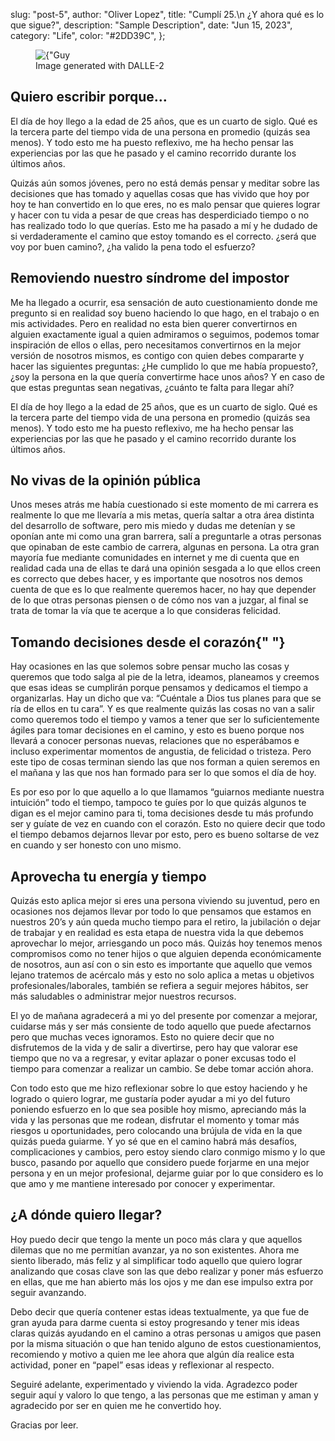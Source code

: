 
  slug: "post-5",
  author: "Oliver Lopez",
  title: "Cumplí 25.\n ¿Y ahora qué es lo que sigue?",
  description: "Sample Description",
  date: "Jun 15, 2023",
  category: "Life",
  color: "#2DD39C",
};


<figure className="md:px-5 md:mt-4 md:mb-5">
  <Image
    src={"/static/images/blog_img/25-years/landscape.png"}
    alt={"Guy looking at the landscape"}
    layout="responsive"
    width={800}
    height={800}
  />
  <figcaption className="text-center text-gray-400 dark:text-gray-300 text-xs pt-2">
    Image generated with DALLE-2
  </figcaption>
</figure>

<h2 className="mt-8 mb-4 text-2xl font-bold">Quiero escribir porque…</h2>

<p className="break-words text-md text-left leading-relaxed text-gray-700 dark:text-white">
  El día de hoy llego a la edad de 25 años, que es un cuarto de siglo. Qué es la
  tercera parte del tiempo vida de una persona en promedio (quizás sea menos). Y
  todo esto me ha puesto reflexivo, me ha hecho pensar las experiencias por las
  que he pasado y el camino recorrido durante los últimos años.
</p>

<p className="break-words text-md text-left leading-relaxed text-gray-700 dark:text-white">
  Quizás aún somos jóvenes, pero no está demás pensar y meditar sobre las
  decisiones que has tomado y aquellas cosas que has vivido que hoy por hoy te
  han convertido en lo que eres, no es malo pensar que quieres lograr y hacer
  con tu vida a pesar de que creas has desperdiciado tiempo o no has realizado
  todo lo que querías. Esto me ha pasado a mí y he dudado de si verdaderamente
  el camino que estoy tomando es el correcto. ¿será que voy por buen camino?,
  ¿ha valido la pena todo el esfuerzo?
</p>

<h2 className="mt-8 mb-4 text-2xl font-bold">
  Removiendo nuestro síndrome del impostor
</h2>

<p className="break-words text-md text-left leading-relaxed text-gray-700 dark:text-white">
  Me ha llegado a ocurrir, esa sensación de auto cuestionamiento donde me
  pregunto si en realidad soy bueno haciendo lo que hago, en el trabajo o en mis
  actividades. Pero en realidad no esta bien querer convertirnos en alguien
  exactamente igual a quien admiramos o seguimos, podemos tomar inspiración de
  ellos o ellas, pero necesitamos convertirnos en la mejor versión de nosotros
  mismos, es contigo con quien debes compararte y hacer las siguientes
  preguntas: ¿He cumplido lo que me había propuesto?, ¿soy la persona en la que
  quería convertirme hace unos años? Y en caso de que estas preguntas sean
  negativas, ¿cuánto te falta para llegar ahí?
</p>

<p className="break-words text-md text-left leading-relaxed text-gray-700 dark:text-white">
  El día de hoy llego a la edad de 25 años, que es un cuarto de siglo. Qué es la
  tercera parte del tiempo vida de una persona en promedio (quizás sea menos). Y
  todo esto me ha puesto reflexivo, me ha hecho pensar las experiencias por las
  que he pasado y el camino recorrido durante los últimos años.
</p>

<h2 className="mt-8 mb-4 text-2xl font-bold">No vivas de la opinión pública</h2>

<p className="break-words text-md text-left leading-relaxed text-gray-700 dark:text-white">
  Unos meses atrás me había cuestionado si este momento de mi carrera es
  realmente lo que me llevaría a mis metas, quería saltar a otra área distinta
  del desarrollo de software, pero mis miedo y dudas me detenían y se oponían
  ante mi como una gran barrera, salí a preguntarle a otras personas que
  opinaban de este cambio de carrera, algunas en persona. La otra gran mayoría
  fue mediante comunidades en internet y me di cuenta que en realidad cada una
  de ellas te dará una opinión sesgada a lo que ellos creen es correcto que
  debes hacer, y es importante que nosotros nos demos cuenta de que es lo que
  realmente queremos hacer, no hay que depender de lo que otras personas piensen
  o de cómo nos van a juzgar, al final se trata de tomar la vía que te acerque a
  lo que consideras felicidad.
</p>

<h2 className="mt-8 mb-4 text-2xl font-bold">
  Tomando decisiones desde el corazón{" "}
</h2>

<p className="break-words text-md text-left leading-relaxed text-gray-700 dark:text-white">
  Hay ocasiones en las que solemos sobre pensar mucho las cosas y queremos que
  todo salga al pie de la letra, ideamos, planeamos y creemos que esas ideas se
  cumplirán porque pensamos y dedicamos el tiempo a organizarlas. Hay un dicho
  que va: “Cuéntale a Dios tus planes para que se ría de ellos en tu cara”. Y es
  que realmente quizás las cosas no van a salir como queremos todo el tiempo y
  vamos a tener que ser lo suficientemente ágiles para tomar decisiones en el
  camino, y esto es bueno porque nos llevará a conocer personas nuevas,
  relaciones que no esperábamos e incluso experimentar momentos de angustia, de
  felicidad o tristeza. Pero este tipo de cosas terminan siendo las que nos
  forman a quien seremos en el mañana y las que nos han formado para ser lo que
  somos el día de hoy.
</p>

<p className="break-words text-md text-left leading-relaxed text-gray-700 dark:text-white">
  Es por eso por lo que aquello a lo que llamamos “guiarnos mediante nuestra
  intuición” todo el tiempo, tampoco te guíes por lo que quizás algunos te digan
  es el mejor camino para ti, toma decisiones desde tu más profundo ser y guíate
  de vez en cuando con el corazón. Esto no quiere decir que todo el tiempo
  debamos dejarnos llevar por esto, pero es bueno soltarse de vez en cuando y
  ser honesto con uno mismo.
</p>

<h2 className="mt-8 mb-4 text-2xl font-bold">Aprovecha tu energía y tiempo</h2>

<p className="break-words text-md text-left leading-relaxed text-gray-700 dark:text-white">
  Quizás esto aplica mejor si eres una persona viviendo su juventud, pero en
  ocasiones nos dejamos llevar por todo lo que pensamos que estamos en nuestros
  20’s y aún queda mucho tiempo para el retiro, la jubilación o dejar de
  trabajar y en realidad es esta etapa de nuestra vida la que debemos aprovechar
  lo mejor, arriesgando un poco más. Quizás hoy tenemos menos compromisos como
  no tener hijos o que alguien dependa económicamente de nosotros, aun así con o
  sin esto es importante que aquello que vemos lejano tratemos de acércalo más y
  esto no solo aplica a metas u objetivos profesionales/laborales, también se
  refiera a seguir mejores hábitos, ser más saludables o administrar mejor
  nuestros recursos.
</p>

<p className="break-words text-md text-left leading-relaxed text-gray-700 dark:text-white">
  El yo de mañana agradecerá a mi yo del presente por comenzar a mejorar,
  cuidarse más y ser más consiente de todo aquello que puede afectarnos pero que
  muchas veces ignoramos. Esto no quiere decir que no disfrutemos de la vida y
  de salir a divertirse, pero hay que valorar ese tiempo que no va a regresar, y
  evitar aplazar o poner excusas todo el tiempo para comenzar a realizar un
  cambio. Se debe tomar acción ahora.
</p>

<p className="break-words text-md text-left leading-relaxed text-gray-700 dark:text-white">
  Con todo esto que me hizo reflexionar sobre lo que estoy haciendo y he logrado
  o quiero lograr, me gustaría poder ayudar a mi yo del futuro poniendo esfuerzo
  en lo que sea posible hoy mismo, apreciando más la vida y las personas que me
  rodean, disfrutar el momento y tomar más riesgos u oportunidades, pero
  colocando una brújula de vida en la que quizás pueda guiarme. Y yo sé que en
  el camino habrá más desafíos, complicaciones y cambios, pero estoy siendo
  claro conmigo mismo y lo que busco, pasando por aquello que considero puede
  forjarme en una mejor persona y en un mejor profesional, dejarme guiar por lo
  que considero es lo que amo y me mantiene interesado por conocer y
  experimentar.
</p>

<h2 className="mt-8 mb-4 text-2xl font-bold">¿A dónde quiero llegar?</h2>

<p className="break-words text-md text-left leading-relaxed text-gray-700 dark:text-white">
  Hoy puedo decir que tengo la mente un poco más clara y que aquellos dilemas
  que no me permitían avanzar, ya no son existentes. Ahora me siento liberado,
  más feliz y al simplificar todo aquello que quiero lograr analizando que cosas
  clave son las que debo realizar y poner más esfuerzo en ellas, que me han
  abierto más los ojos y me dan ese impulso extra por seguir avanzando.
</p>

<p className="break-words text-md text-left leading-relaxed text-gray-700 dark:text-white">
  Debo decir que quería contener estas ideas textualmente, ya que fue de gran
  ayuda para darme cuenta si estoy progresando y tener mis ideas claras quizás
  ayudando en el camino a otras personas u amigos que pasen por la misma
  situación o que han tenido alguno de estos cuestionamientos, recomiendo y
  motivo a quien me lee ahora que algún día realice esta actividad, poner en
  “papel” esas ideas y reflexionar al respecto.
</p>

<p className="break-words text-md text-left leading-relaxed text-gray-700 dark:text-white">
  Seguiré adelante, experimentado y viviendo la vida. Agradezco poder seguir
  aquí y valoro lo que tengo, a las personas que me estiman y aman y agradecido
  por ser en quien me he convertido hoy.
</p>

<p className="break-words text-md text-left leading-relaxed text-gray-700 dark:text-white">
  Gracias por leer.
</p>
